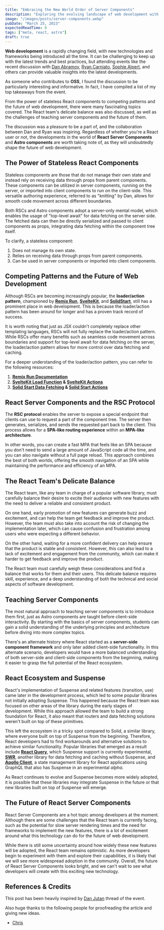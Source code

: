 ```yaml
---
title: "Embracing the New World Order of Server Components"
description: "Exploring the evolving landscape of web development with RSCs and Astro components."
image: "/images/posts/server-components.webp"
pubDate: "March 25, 2023"
expectedReadTime: 8
tags: ["meta, react, astro"]
draft: true
---
```


**Web development** is a rapidly changing field, with new technologies and frameworks being introduced all the time. It can be challenging to keep up with the latest trends and best practices, but attending events like the recent discussion with [Dan Abramov](https://twitter.com/dan_abramov), [Ryan Carniato](https://twitter.com/RyanCarniato), [Sophie Alpert](https://twitter.com/sophiebits), and others can provide valuable insights into the latest developments.

As someone who contributes to **OSS**, I found the discussion to be particularly interesting and informative. In fact, I have compiled a list of my top takeaways from the event.

From the power of stateless React components to competing patterns and the future of web development, there were many fascinating topics covered. The React team's delicate balance was also discussed, as well as the challenges of teaching server components and the future of them.

The discussion was a pleasure to be a part of, and the collaboration between Dan and Ryan was inspiring. Regardless of whether you're a React user or not, the developments in the world of **React Server Components** and **Astro components** are worth taking note of, as they will undoubtedly shape the future of web development.

## The Power of Stateless React Components

Stateless components are those that do not manage their own state and instead rely on receiving data through props from parent components. These components can be utilized in server components, running on the server, or imported into client components to run on the client-side. This versatile authoring experience, referred to as "knitting" by Dan, allows for smooth code movement across different boundaries.

Both RSCs and Astro components adopt a server-only mental model, which enables the usage of "top-level await" for data fetching on the server side. The fetched data can then be directly serialized and passed to client components as props, integrating data fetching within the component tree itself.

To clarify, a stateless component:

1. Does not manage its own state.
2. Relies on receiving data through props from parent components.
3. Can be used in server components or imported into client components.

## Competing Patterns and the Future of Web Development

Although RSCs are becoming increasingly popular, the **loader/action pattern**, championed by **[Remix Run](https://remix.run/)**, **[SvelteKit](https://kit.svelte.dev/)**, and [**SolidStart**](https://start.solidjs.com/), still has a prominent place in web development. This is because the loader/action pattern has been around for longer and has a proven track record of success.

It is worth noting that just as JSX couldn't completely replace other templating languages, RSCs will not fully replace the loader/action pattern. While RSCs offer many benefits such as seamless code movement across boundaries and support for top-level await for data fetching on the server, the loader/action pattern allows for more control over data fetching and caching.

For a deeper understanding of the loader/action pattern, you can refer to the following resources:

1. **[Remix Run Documentation](https://remix.run/docs/en/main/pages/philosophy#serverclient-model)**
2. **[SvelteKit Load Function](https://kit.svelte.dev/docs/load) & [SvelteKit Actions](https://kit.svelte.dev/docs/form-actions)**
3. **[Solid Start Data Fetching](https://start.solidjs.com/core-concepts/data-loading) & [Solid Start Actions](https://start.solidjs.com/core-concepts/actions)**

## React Server Components and the RSC Protocol

The **RSC protocol** enables the server to expose a special endpoint that clients can use to request a part of the component tree. The server then generates, serializes, and sends the requested part back to the client. This process allows for a **SPA-like routing experience** within an **MPA-like architecture**.

In other words, you can create a fast MPA that feels like an SPA because you don't need to send a large amount of JavaScript code all the time, and you can also navigate without a full page reload. This approach combines the best of both worlds, offering the smooth navigation of an SPA while maintaining the performance and efficiency of an MPA.

## The React Team's Delicate Balance

The React team, like any team in charge of a popular software library, must carefully balance their desire to excite their audience with new features with the need to deliver a reliable and consistent product.

On one hand, early promotion of new features can generate buzz and excitement, and can help the team get feedback and improve the product. However, the team must also take into account the risk of changing the implementation later, which can cause confusion and frustration among users who were expecting a different behavior.

On the other hand, waiting for a more confident delivery can help ensure that the product is stable and consistent. However, this can also lead to a lack of excitement and engagement from the community, which can make it harder to get feedback and improve the product.

The React team must carefully weigh these considerations and find a balance that works for them and their users. This delicate balance requires skill, experience, and a deep understanding of both the technical and social aspects of software development.

## Teaching Server Components

The most natural approach to teaching server components is to introduce them first, just as Astro components are taught before client-side interactivity. By starting with the basics of server components, students can gain a solid understanding of the underlying principles and architecture before diving into more complex topics.

There's an alternate history where React started as a **server-side component framework** and only later added client-side functionality. In this alternate scenario, developers would have a more balanced understanding of both server-side and client-side components from the beginning, making it easier to grasp the full potential of the React ecosystem.

## React Ecosystem and Suspense

React's implementation of Suspense and related features (transition, use) came later in the development process, which led to some popular libraries not initially adopting Suspense. This happened because the React team was focused on other areas of the library during the early stages of development. While this approach allowed the team to build a strong foundation for React, it also meant that routers and data fetching solutions weren't built on top of these primitives.

This left the ecosystem in a tricky spot compared to Solid, a similar library, where everyone built on top of Suspense from the beginning. Therefore, React developers had to find workarounds and alternative solutions to achieve similar functionality. Popular libraries that emerged as a result include **[React Query](https://react-query.tanstack.com/)**, which Suspense support is currently experimental, **[SWR](https://swr.vercel.app/)**, another library for data fetching and caching without Suspense, and **[Apollo Client](https://www.apollographql.com/docs/react/)**, a state management library for React applications using GraphQL that also has Suspense in an experimental _alpha_.

As React continues to evolve and Suspense becomes more widely adopted, it is possible that these libraries may integrate Suspense in the future or that new libraries built on top of Suspense will emerge.

## The Future of React Server Components

React Server Components are a hot topic among developers at the moment. Although there are some challenges that the React team is currently facing, such as the potential for slow server rendering times and the need for frameworks to implement the new features, there is a lot of excitement around what this technology can do for the future of web development.

While there is still some uncertainty around how widely these new features will be adopted, the React team remains optimistic. As more developers begin to experiment with them and explore their capabilities, it is likely that we will see more widespread adoption in the community. Overall, the future of React Server Components looks bright, and we can't wait to see what developers will create with this exciting new technology.

## References & Credits

This post has been heavily inspired by [Dan Jutan](https://twitter.com/jutanium) thread of the event.

Also huge thanks to the following people for proofreading the article and giving new ideas.

- [Chris](https://www.c-ehrlich.dev/)
